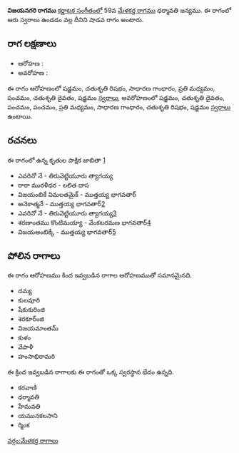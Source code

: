{{Infobox ragam
	| name          	= విజయనగరి
	| synonym	    	= 
	| mela          	= 
	| chakra        	= 
	| janaka        	= 
	| type          	= శాడవ
	| arohanam      	= {{svaraC|S|R2|G2|M2|P|D2|S'}} 
	| avarohanam    	= {{svaraC|S'|D2|P|P|M2|G2|R2|S}}
	| jeeva         	=
	| chhaya        	=
	| nyasa         	=
	| vishesha      	= 
	| equivalent  		= 
}}
{{కర్ణాటక సంగీత రాగాలు}}
'''విజయనగరి రాగము''' [[కర్ణాటక సంగీతం]]లో 59వ [[మేళకర్త రాగము]] ధర్మావతి జన్యము.  ఈ రాగంలో ఆరు స్వరాలు ఉండడం వల్ల దీనిని షాడవ రాగం అంటారు.


==రాగ లక్షణాలు==


* ఆరోహణ : {{svaraC|S|R2|G2|M2|P|D2|S'}} 
* అవరోహణ : {{svaraC|S'|D2|P|P|M2|G2|R2|S}}

ఈ రాగం ఆరోహణంలో షడ్జమం, చతుశృతి రిషభం, సాధారణ గాంధారం, ప్రతి మధ్యమం, పంచమం, చతుశృతి దైవతం, షడ్జమం [[స్వరాలు]], అవరోహణంలో షడ్జమం, చతుశృతి దైవతం, పంచమం, పంచమం, ప్రతి మధ్యమం, సాధారణ గాంధారం, చతుశృతి రిషభం, షడ్జమం [[స్వరాలు]] ఉంటాయి.

==రచనలు==
ఈ రాగంలో ఉన్న కృతుల పాక్షిక జాబితా [https://github.com/ssrihari/ragavardhini/blob/master/ragas/kritis.psv]
* ఎవరినో నే - తిరువెట్టియూరు త్యాగయ్య
* రారా మురళీధర - లలిత దాస
* విజయంబికే విమలతమైక్ - ముత్తయ్య భాగవతార్
* అనెకాత్మనే - ముత్తయ్య భాగవతార్[http://www.karnatik.com/c1976.shtml]
* ఎవరినో నే - తిరువెట్టియూరు త్యాగయ్య[http://www.karnatik.com/c2998.shtml]
* శరణాంతము కొంటిమయ్యా - వేంకటరమణ భాగవతార్[http://www.karnatik.com/c3213.shtml]
* విజయఆంబిక్కే - ముత్తయ్య భాగవతార్[http://www.karnatik.com/c1484.shtml]




==పోలిన రాగాలు==
ఈ రాగం ఆరోహణము కింద ఇవ్వబడిన రాగాల ఆరోహణముతో సమానమైనది.
* దమ్య
* కులవూరి
* షేకుకురింజి
* శెరకూర్ంజి
* విజయమాంతమ్
* కుళం
* వేపాళీ
* హంసాభిరామరి

ఈ క్రింద ఇవ్వబడిన రాగాలకు ఈ రాగంతో ఒక్క స్వరస్థాన భేదం ఉన్నది.
* కరవాణి
* ధర్మావతి
* హేమవతి
* యమునకలసాని
* ర్మింక



[[వర్గం:మేళకర్త రాగాలు]]